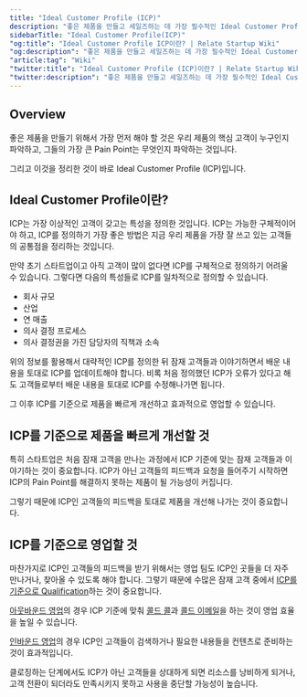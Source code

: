 ```yaml
---
title: "Ideal Customer Profile (ICP)"
description: "좋은 제품을 만들고 세일즈하는 데 가장 필수적인 Ideal Customer Profile (ICP)은 무엇인지 설명합니다."
sidebarTitle: "Ideal Customer Profile(ICP)"
"og:title": "Ideal Customer Profile ICP이란? | Relate Startup Wiki"
"og:description": "좋은 제품을 만들고 세일즈하는 데 가장 필수적인 Ideal Customer Profile (ICP)은 무엇인지 설명합니다."
"article:tag": "Wiki"
"twitter:title": "Ideal Customer Profile (ICP)이란? | Relate Startup Wiki"
"twitter:description": "좋은 제품을 만들고 세일즈하는 데 가장 필수적인 Ideal Customer Profile(ICP)은 무엇인지 설명합니다."
---
```


## Overview
좋은 제품을 만들기 위해서 가장 먼저 해야 할 것은 우리 제품의 핵심 고객이 누구인지 파악하고, 그들의 가장 큰 Pain Point는 무엇인지 파악하는 것입니다. 

그리고 이것을 정리한 것이 바로 Ideal Customer Profile (ICP)입니다.

## Ideal Customer Profile이란?

ICP는 가장 이상적인 고객이 갖고는 특성을 정의한 것입니다. ICP는 가능한 구체적이어야 하고, ICP를 정의하기 가장 좋은 방법은 지금 우리 제품을 가장 잘 쓰고 있는 고객들의 공통점을 정리하는 것입니다. 

만약 초기 스타트업이고 아직 고객이 많이 없다면 ICP를 구체적으로 정의하기 어려울 수 있습니다. 그렇다면 다음의 특성들로 ICP를 일차적으로 정의할 수 있습니다. 
- 회사 규모
- 산업
- 연 매출
- 의사 결정 프로세스
- 의사 결정권을 가진 담당자의 직책과 소속

위의 정보를 활용해서 대략적인 ICP를 정의한 뒤 잠재 고객들과 이야기하면서 배운 내용을 토대로 ICP를 업데이트해야 합니다. 비록 처음 정의했던 ICP가 오류가 있다고 해도 고객들로부터 배운 내용을 토대로 ICP를 수정해나가면 됩니다. 

그 이후 ICP를 기준으로 제품을 빠르게 개선하고 효과적으로 영업할 수 있습니다. 

## ICP를 기준으로 제품을 빠르게 개선할 것

특히 스타트업은 처음 잠재 고객을 만나는 과정에서 ICP 기준에 맞는 잠재 고객들과 이야기하는 것이 중요합니다. ICP가 아닌 고객들의 피드백과 요청을 들어주기 시작하면 ICP의 Pain Point를 해결하지 못하는 제품이 될 가능성이 커집니다. 

그렇기 때문에 ICP인 고객들의 피드백을 토대로 제품을 개선해 나가는 것이 중요합니다. 

## ICP를 기준으로 영업할 것

마찬가지로 ICP인 고객들의 피드백을 받기 위해서는 영업 팀도 ICP인 곳들을 더 자주 만나거나, 찾아올 수 있도록 해야 합니다. 그렇기 때문에 수많은 잠재 고객 중에서 [ICP를 기준으로 Qualification](https://www.relate.kr/blog/how-to-qualify-leads/)하는 것이 중요합니다. 

[아웃바운드 영업](https://www.relate.kr/blog/how-to-run-an-effective-outbound-sales-process/)의 경우 ICP 기준에 맞춰 [콜드 콜](https://www.relate.kr/blog/how-to-cold-call/)과 [콜드 이메일](https://www.relate.kr/blog/how-to-run-cold-email-campaign/)을 하는 것이 영업 효율을 높일 수 있습니다. 

[인바운드 영업](https://www.relate.kr/blog/inbound-outbound-sales/)의 경우 ICP인 고객들이 검색하거나 필요한 내용들을 컨텐츠로 준비하는 것이 효과적입니다. 

클로징하는 단계에서도 ICP가 아닌 고객들을 상대하게 되면 리소스를 낭비하게 되거나, 고객 전환이 되더라도 만족시키지 못하고 사용을 중단할 가능성이 높습니다. 

